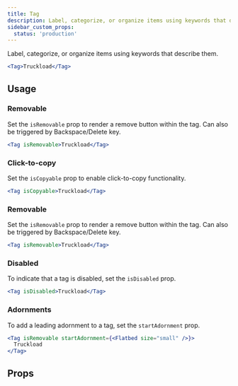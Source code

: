 ```yaml
---
title: Tag
description: Label, categorize, or organize items using keywords that describe them.
sidebar_custom_props:
  status: 'production'
---
```


Label, categorize, or organize items using keywords that describe them.

```jsx live
<Tag>Truckload</Tag>
```

## Usage

### Removable

Set the `isRemovable` prop to render a remove button within the tag. Can also be triggered by
Backspace/Delete key.

```jsx live
<Tag isRemovable>Truckload</Tag>
```

### Click-to-copy

Set the `isCopyable` prop to enable click-to-copy functionality.

```jsx live
<Tag isCopyable>Truckload</Tag>
```

### Removable

Set the `isRemovable` prop to render a remove button within the tag. Can also be triggered by
Backspace/Delete key.

```jsx live
<Tag isRemovable>Truckload</Tag>
```

### Disabled

To indicate that a tag is disabled, set the `isDisabled` prop.

```jsx live
<Tag isDisabled>Truckload</Tag>
```

### Adornments

To add a leading adornment to a tag, set the `startAdornment` prop.

```jsx live
<Tag isRemovable startAdornment={<Flatbed size="small" />}>
  Truckload
</Tag>
```

## Props

<PropsTable component="Tag" />

